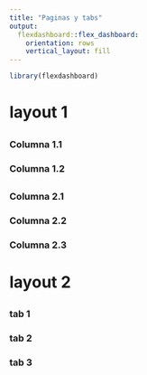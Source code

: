 ```yaml
---
title: "Paginas y tabs"
output: 
  flexdashboard::flex_dashboard:
    orientation: rows
    vertical_layout: fill
---
```


```r
library(flexdashboard)
```

# layout 1 {data-icon=fa-ruler}

## 
### Columna 1.1 {data-width=4}
### Columna 1.2 {data-width=8}

##
### Columna 2.1
### Columna 2.2 
### Columna 2.3

# layout 2 {data-icon=fa-database}

## {.tabset}
### tab 1
### tab 2
### tab 3